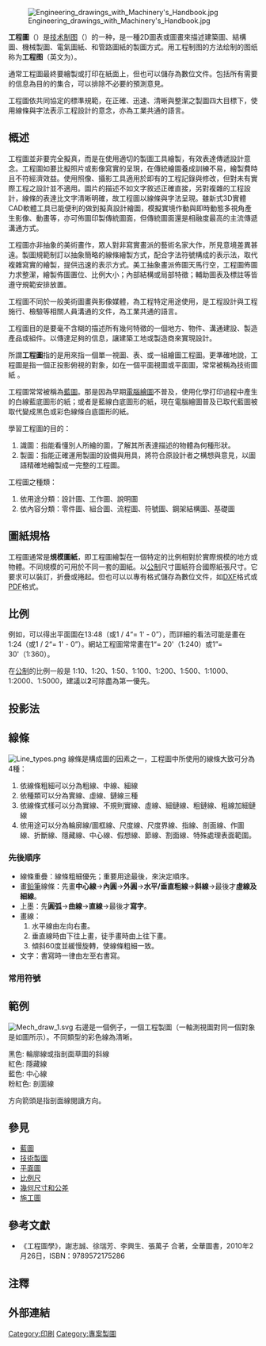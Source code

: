 {{NoteTA|G1=IT
|1=zh-cn:工程图; zh-hk:工程圖; zh-tw:工程圖;
|2=zh-cn:打印; zh-tw:印刷;
|3=zh-cn:数字; zh-tw:數位; zh-hk:數碼;
|4=zh-cn:点划线; zh-tw:鏈線;
}}

{{Otheruses|subject=工程領域的engineering drawing|other=各領域通用的technical drawing|技术制图}}
[[File:Engineering_drawings_with_Machinery's_Handbook.jpg|thumb]]

'''工程圖'''（{{lang-en|engineering drawing}}）是[[技术制图|技术制图]]（{{lang|en|technical drawing}}）的一种，是一種2D圖表或圖畫來描述建築圖、結構圖、機械製圖、電氣圖紙、和管路圖紙的製圖方式。用工程制图的方法绘制的图纸称为'''工程图'''（英文为{{lang|en|engineering drawing(s)}}）。

通常工程圖最終要繪製或打印在紙面上，但也可以儲存為數位文件。包括所有需要的信息為目的的集合，可以排除不必要的預測意見。

工程圖依共同協定的標準規範，在正確、迅速、清晰與整潔之製圖四大目標下，使用線條與字法表示工程設計的意念，亦為工業共通的語言。

==概述==
工程圖並非要完全擬真，而是在使用適切的製圖工具繪製，有效表達傳遞設計意念。工程圖如要比擬照片或影像寫實的呈現，在傳統繪圖養成訓練不易，繪製費時且不符經濟效益。使用照像、攝影工具適用於即有的工程記錄與修改，但對未有實際工程之設計並不適用。圖片的描述不如文字敘述正確直接，另對複雜的工程設計，線條的表達比文字清晰明確，故工程圖以線條與字法呈現。雖新式3D實體 CAD軟體工具已能便利的做到擬真設計繪圖，模擬實境作動與即時動態多視角產生影像、動畫等，亦可佈圖印製傳統圖面，但傳統圖面還是相融度最高的主流傳遞溝通方式。

工程圖亦非抽象的美術畫作，眾人對非寫實畫派的藝術名家大作，所見意境差異甚遠。製圖規範制訂以抽象簡略的線條繪製方式，配合字法符號構成的表示法，取代複雜寫實的繪製，提供迅速的表示方式。美工抽象畫派佈圖天馬行空，工程圖佈圖力求整潔，繪製佈圖置位、比例大小；內部結構或局部特徵；輔助圖表及標註等皆遵守規範安排放置。

工程圖不同於一般美術圖畫與影像媒體，為工程特定用途使用，是工程設計與工程施行、檢驗等相關人員溝通的文件，為工業共通的語言。

工程圖目的是要毫不含糊的描述所有幾何特徵的一個地方、物件、溝通建設、製造產品或組件。以傳達足夠的信息，讓建築工地或製造商來實現設計。

所謂'''工程圖'''指的是用來指一個單一視圖、表、或一組繪圖工程圖。更準確地說，工程圖是指一個正投影俯視的對象，如在一個平面視圖或平面圖，常常被稱為技術圖紙 。 

工程圖常常被稱為[[藍圖|藍圖]]。那是因為早期[[電腦繪圖|電腦繪圖]]不普及，使用化學打印過程中產生的白線藍底圖形的紙；或者是藍線白底圖形的紙，現在電腦繪圖普及已取代藍圖被取代變成黑色或彩色線條白底圖形的紙。

學習工程圖的目的：
# 識圖：指能看懂別人所繪的圖，了解其所表達描述的物體為何種形狀。
# 製圖：指能正確運用製圖的設備與用具，將符合原設計者之構想與意見，以圖語精確地繪製成一完整的工程圖。

工程圖之種類：
# 依用途分類：設計圖、工作圖、說明圖
# 依內容分類：零件圖、組合圖、流程圖、符號圖、鋼架結構圖、基礎圖

==圖紙規格==
{{Main|ISO 216}}
工程圖通常是'''規模圖紙'''，即工程圖繪製在一個特定的比例相對於實際規模的地方或物體。不同規模的可用於不同一套的圖紙。以[[公制|公制]]尺寸圖紙符合國際紙張尺寸。它要求可以裝訂，折疊或捲起。但也可以以專有格式儲存為數位文件，如[[DXF|DXF]]格式或[[PDF|PDF]]格式。

==比例==
例如，可以得出平面圖在13:48（或1 / 4“= 1' - 0”），而詳細的看法可能是畫在1:24（或1 / 2“= 1' - 0”）。網站工程圖常常畫在1“= 20'（1:240）或1”= 30'（1:360）。

在[[公制|公制]]的比例一般是 1:10、1:20、1:50、1:100、1:200、1:500、1:1000、1:2000、1:5000，建議以'''2'''可除盡為第一優先。

==投影法==
{{See also|技术制图#视点}}

==線條==
[[File:Line_types.png|right]]
線條是構成圖的因素之一，工程圖中所使用的線條大致可分為4種：

#依線條粗細可以分為粗線、中線、細線
#依種類可以分為實線、虛線、鏈線三種
#依線條式樣可以分為實線、不規則實線、虛線、細鏈線、粗鏈線、粗線加細鏈線
#依用途可以分為輪廓線/圖框線、尺度線、尺度界線、指線、剖面線、作圖線、折斷線、隱藏線、中心線、假想線、節線、割面線、特殊處理表面範圍。

=== 先後順序 ===
*線條重疊：線條粗細優先；重要用途最後，來決定順序。
*畫[[鉛筆|鉛筆]]線條：先畫'''中心線'''→'''內圓'''→'''外圓'''→'''水平/垂直粗線'''→'''斜線'''→最後才'''虛線及細線'''。
*上墨：先'''圓弧'''→'''曲線'''→'''直線'''→最後才'''寫字'''。
*畫線：
*#水平線由左向右畫。
*#垂直線時由下往上畫，徒手畫時由上往下畫。
*#傾斜60度並緩慢旋轉，使線條粗細一致。
*文字：書寫時一律由左至右書寫。

===常用符號===

==範例==
[[File:Mech_draw_1.svg|thumb]]
右邊是一個例子，一個工程製圖（一軸測視圖對同一個對象是如圖所示）。不同類型的彩色線為清晰。

; 黑色: 輪廓線或指剖面草圖的斜線
; 紅色: 隱藏線
; 藍色: 中心線
; 粉紅色: 剖面線

方向箭頭是指剖面線閱讀方向。

==參見==
*[[藍圖|藍圖]]
*[[技術製圖|技術製圖]]
*[[平面圖|平面圖]]
*[[比例尺|比例尺]]
*[[幾何尺寸和公差|幾何尺寸和公差]]
*[[施工圖|施工圖]]

==參考文獻==
*《工程圖學》，謝志誠、徐瑞芳、李興生、張萬子 合著，全華圖書，2010年2月26日，ISBN：9789572175286

==注釋==
{{Reflist|2}}

==外部連結==
{{可視化}}

[[Category:印刷|Category:印刷]]
[[Category:專案製圖|Category:專案製圖]]